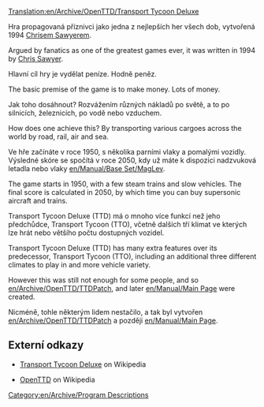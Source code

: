 [[Translation:en/Archive/OpenTTD/Transport Tycoon Deluxe]]
 

Hra propagovaná příznivci jako jedna z nejlepších her všech dob, vytvořená 1994 [http://www.chrissawyer.com Chrisem Sawyerem]. 

Argued by fanatics as one of the greatest games ever, it was written in 1994 by [http://www.chrissawyer.com Chris Sawyer]. 

Hlavní cíl hry je vydělat peníze. Hodně peněz. 

The basic premise of the game is to make money. Lots of money. 

Jak toho dosáhnout? Rozvážením různých nákladů po světě, a to po silnicích, železnicích, po vodě nebo vzduchem. 

How does one achieve this? By transporting various cargoes across the world by road, rail, air and sea. 

Ve hře začínáte v roce 1950, s několika parními vlaky a pomalými vozidly. Výsledné skóre se spočítá v roce 2050, kdy už máte k dispozici nadzvuková letadla nebo vlaky [[en/Manual/Base Set/MagLev]]. 

The game starts in 1950, with a few steam trains and slow vehicles. The final score is calculated in 2050, by which time you can buy supersonic aircraft and  trains. 

Transport Tycoon Deluxe (TTD) má o mnoho více funkcí než jeho předchůdce, Transport Tycoon (TTO), včetně dalších tří klimat ve kterých lze hrát nebo většího počtu dostupných vozidel. 

Transport Tycoon Deluxe (TTD) has many extra features over its predecessor, Transport Tycoon (TTO), including an additional three different climates to play in and more vehicle variety. 


However this was still not enough for some people, and so [[en/Archive/OpenTTD/TTDPatch]], and later [[en/Manual/Main Page]] were created. 

Nicméně, tohle některým lidem nestačilo, a tak byl vytvořen [[en/Archive/OpenTTD/TTDPatch]] a později [[en/Manual/Main Page]]. 

==Externí odkazy== 

* [https://www.wikipedia.org/wiki/Transport_Tycoon Transport Tycoon Deluxe] on Wikipedia 

* [https://www.wikipedia.org/wiki/OpenTTD OpenTTD] on Wikipedia 

[[Category:en/Archive/Program Descriptions]]
